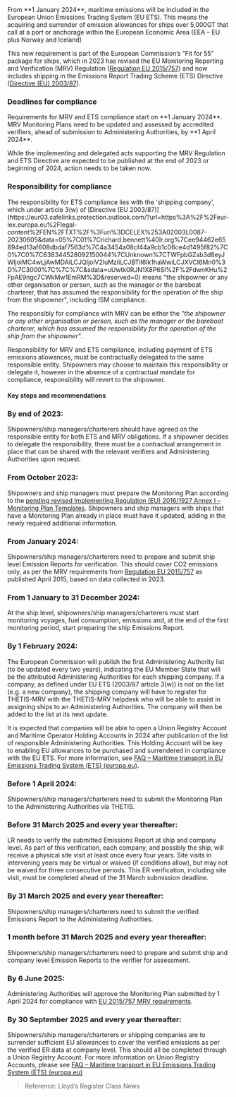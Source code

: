 <div className='news-paragraph'>
From **1 January 2024**, maritime emissions will be included in the European Union Emissions Trading System (EU ETS). This means the acquiring and surrender of emission allowances for ships over 5,000GT that call at a port or anchorage within the European Economic Area (EEA – EU plus Norway and Iceland)

This new requirement is part of the European Commission’s “Fit for 55” package for ships, which in 2023 has revised the EU Monitoring Reporting and Verification (MRV) Regulation ([Regulation EU 2015/757](https://eur-lex.europa.eu/legal-content/EN/TXT/?uri=uriserv:OJ.L_.2015.123.01.0055.01.ENG)) and now includes shipping in the Emissions Report Trading Scheme (ETS) Directive ([Directive (EU) 2003/87](https://eur-lex.europa.eu/legal-content/EN/TXT/?uri=CELEX%3A32003L0087)).
</div>

### **Deadlines for compliance**

<div className='news-paragraph'>
Requirements for MRV and ETS compliance start on **1 January 2024**. MRV Monitoring Plans need to be updated and assessed by accredited verifiers, ahead of submission to Administering Authorities, by **1 April 2024**.

While the implementing and delegated acts supporting the MRV Regulation and ETS Directive are expected to be published at the end of 2023 or beginning of 2024, action needs to be taken now.
</div>

### **Responsibility for compliance**

<div className='news-paragraph'>
The responsibility for ETS compliance lies with the 'shipping company', which under article 3(w) of [Directive (EU 2003/87)](https://eur03.safelinks.protection.outlook.com/?url=https%3A%2F%2Feur-lex.europa.eu%2Flegal-content%2FEN%2FTXT%2F%3Furi%3DCELEX%253A02003L0087-20230605&data=05%7C01%7Crichard.bennett%40lr.org%7Cee94462e65894ed13af608dbdaf7563d%7C4a3454a08cf44a9cb1c06ce4d1495f82%7C0%7C0%7C638344528092150044%7CUnknown%7CTWFpbGZsb3d8eyJWIjoiMC4wLjAwMDAiLCJQIjoiV2luMzIiLCJBTiI6Ik1haWwiLCJXVCI6Mn0%3D%7C3000%7C%7C%7C&sdata=uUwtk0RJN1X8P6Sl%2F%2FdwnKHu%2FpAE9ngc7CWkMw1EmRM%3D&reserved=0) means "the shipowner or any other organisation or person, such as the manager or the bareboat charterer, that has assumed the responsibility for the operation of the ship from the shipowner", including ISM compliance.

The responsibly for compliance with MRV can be either the *"the shipowner or any other organisation or person, such as the manager or the bareboat charterer, which has assumed the responsibility for the operation of the ship from the shipowner"*.

Responsibility for MRV and ETS compliance, including payment of ETS emissions allowances, must be contractually delegated to the same responsible entity. Shipowners may choose to maintain this responsibility or delegate it, however in the absence of a contractual mandate for compliance, responsibility will revert to the shipowner.
</div>

#### Key steps and recommendations

### **By end of 2023:**

Shipowners/ship managers/charterers should have agreed on the responsible entity for both ETS and MRV obligations. If a shipowner decides to delegate the responsibility, there must be a contractual arrangement in place that can be shared with the relevant verifiers and Administering Authorities upon request.  

### **From October 2023:**

Shipowners and ship managers must prepare the Monitoring Plan according to the [pending revised Implementing Regulation (EU) 2016/1927 Annex I – Monitoring Plan Templates](https://ec.europa.eu/info/law/better-regulation/have-your-say/initiatives/13864-Shipping-emissions-templates-for-monitoring-plans-reports-other-documents_en). Shipowners and ship managers with ships that have a Monitoring Plan already in place must have it updated, adding in the newly required additional information.

### **From January 2024:**

Shipowners/ship managers/charterers need to prepare and submit ship level Emission Reports  for verification. This should cover CO2 emissions only, as per the MRV requirements from [Regulation EU 2015/757](https://eur-lex.europa.eu/legal-content/EN/TXT/?uri=CELEX%3A32015R0757) as published April 2015, based on data collected in 2023.

### **From 1 January to 31 December 2024:**

At the ship level, shipowners/ship managers/charterers must start monitoring voyages, fuel consumption, emissions and, at the end of the first monitoring period, start preparing the ship Emissions Report.

### **By 1 February 2024:**

<div className='news-paragraph'>
The European Commission will publish the first Administering Authority list (to be updated every two years), indicating the EU Member State that will be the attributed Administering Authorities for each shipping company. If a company, as defined under EU ETS (2003/87 article 3(w)) is not on the list (e.g. a new company), the shipping company will have to register for THETIS-MRV with the THETIS-MRV helpdesk who will be able to assist in assigning ships to an Administering Authorities. The company will then be added to the list at its next update.

It is expected that companies will be able to open a Union Registry Account and Maritime Operator Holding Accounts in 2024 after publication of the list of responsible Administering Authorities. This Holding Account will be key to enabling EU allowances to be purchased and surrendered in compliance with the EU ETS. For more information, see [FAQ – Maritime transport in EU Emissions Trading System (ETS) (europa.eu)](https://climate.ec.europa.eu/eu-action/transport/reducing-emissions-shipping-sector/faq-maritime-transport-eu-emissions-trading-system-ets_en).
</div>

### **Before 1 April 2024:**

Shipowners/ship managers/charterers need to submit the Monitoring Plan  to the Administering Authorities via THETIS.

### **Before 31 March 2025 and every year thereafter:**

LR needs to verify the submitted Emissions Report at ship and company level. As part of this verification, each company, and possibly the ship, will receive a physical site visit at least once every four years. Site visits in intervening years may be virtual or waived (if conditions allow), but may not be waived for three consecutive periods. This ER verification, including site visit, must be completed ahead of the 31 March submission deadline.

### **By 31 March 2025 and every year thereafter:**

Shipowners/ship managers/charterers need to submit the verified Emissions Report to the Administering Authorities.

### **1 month before 31 March 2025 and every year thereafter:**

Shipowners/ship managers/charterers need to prepare and submit ship and company level Emission Reports to the verifier for assessment.

### **By 6 June 2025:**

Administering Authorities will approve the Monitoring Plan submitted by 1 April 2024 for compliance with [EU 2015/757 MRV requirements](https://eur-lex.europa.eu/legal-content/EN/TXT/?uri=uriserv:OJ.L_.2015.123.01.0055.01.ENG).
 
### **By 30 September 2025 and every year thereafter:**

Shipowners/ship managers/charterers or shipping companies are to surrender sufficient EU allowances to cover the verified emissions as per the verified ER data at company level. This should all be completed through a Union Registry Account. For more information on Union Registry Accounts, please see [FAQ – Maritime transport in EU Emissions Trading System (ETS) (europa.eu)](https://climate.ec.europa.eu/eu-action/transport/reducing-emissions-shipping-sector/faq-maritime-transport-eu-emissions-trading-system-ets_en)

> Reference: Lloyd’s Register Class News